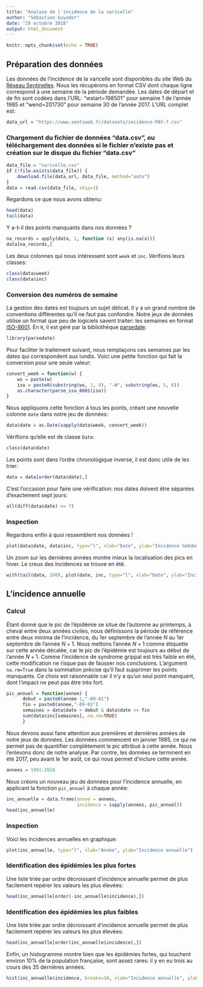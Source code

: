 ```yaml
---
title: "Analyse de l'incidence de la varicelle"
author: "Sébastien Guyader"
date: "29 octobre 2018"
output: html_document
---
```



```r
knitr::opts_chunk$set(echo = TRUE)
```

## Préparation des données

Les données de l'incidence de la varicelle sont disponibles du site Web du [Réseau Sentinelles](http://www.sentiweb.fr/). Nous les récupérons en format CSV dont chaque ligne correspond à une semaine de la période demandée. Les dates de départ et de fin sont codées dans l'URL: "wstart=198501" pour semaine 1 de l'année 1985 et "wend=201730" pour semaine 30 de l'année 2017. L'URL complet est:
```r
data_url = "https://www.sentiweb.fr/datasets/incidence-PAY-7.csv"
```

### Chargement du fichier de données "data.csv", ou téléchargement des données si le fichier n'existe pas et création sur le disque du fichier "data.csv"
```r
data_file = "varicelle.csv"	
if (!file.exists(data_file)) {	
    download.file(data_url, data_file, method="auto")	
}
data = read.csv(data_file, skip=1)
```

Regardons ce que nous avons obtenu:
```r
head(data)
tail(data)
```

Y a-t-il des points manquants dans nos données ?
```r
na_records = apply(data, 1, function (x) any(is.na(x)))
data[na_records,]
```

Les deux colonnes qui nous intéressent sont `week` et `inc`. Vérifions leurs classes:
```r
class(data$week)
class(data$inc)
```

### Conversion des numéros de semaine

La gestion des dates est toujours un sujet délicat. Il y a un grand nombre de conventions différentes qu'il ne faut pas confondre. Notre jeux de données utilise un format que peu de logiciels savent traiter: les semaines en format [ISO-8601](https://en.wikipedia.org/wiki/ISO_8601). En `R`, il est géré par la bibliothèque [parsedate](https://cran.r-project.org/package=parsedate):

```r
library(parsedate)
```

Pour faciliter le traitement suivant, nous remplaçons ces semaines par les dates qui correspondent aux lundis. Voici une petite fonction qui fait la conversion pour une seule valeur:

```r
convert_week = function(w) {
	ws = paste(w)
	iso = paste0(substring(ws, 1, 4), "-W", substring(ws, 5, 6))
	as.character(parse_iso_8601(iso))
}
```

Nous appliquons cette fonction à tous les points, créant une nouvelle colonne `date` dans notre jeu de données:
```r
data$date = as.Date(sapply(data$week, convert_week))
```

Vérifions qu'elle est de classe `Date`:
```r
class(data$date)
```

Les points sont dans l'ordre chronologique inverse, il est donc utile de les trier:
```r
data = data[order(data$date),]
```

C'est l'occasion pour faire une vérification: nos dates doivent être séparées d'exactement sept jours:
```r
all(diff(data$date) == 7)
```

### Inspection

Regardons enfin à quoi ressemblent nos données !
```r
plot(data$date, data$inc, type="l", xlab="Date", ylab="Incidence hebdomadaire")
```

Un zoom sur les dernières années montre mieux la localisation des pics en hiver. Le creux des incidences se trouve en été.
```r
with(tail(data, 200), plot(date, inc, type="l", xlab="Date", ylab="Incidence hebdomadaire"))
```

## L'incidence annuelle

### Calcul

Étant donné que le pic de l'épidémie se situe de l'automne au printemps, à cheval entre deux années civiles, nous définissons la période de référence entre deux minima de l'incidence, du 1er septembre de l'année $N$ au 1er septembre de l'année $N+1$. Nous mettons l'année $N+1$ comme étiquette sur cette année décalée, car le pic de l'épidémie est toujours au début de l'année $N+1$. Comme l'incidence de syndrome grippal est très faible en été, cette modification ne risque pas de fausser nos conclusions. 
L'argument `na.rm=True` dans la sommation précise qu'il faut supprimer les points manquants. Ce choix est raisonnable car il n'y a qu'un seul point manquant, dont l'impact ne peut pas être très fort.
```r
pic_annuel = function(annee) {
      debut = paste0(annee-1,"-09-01")
      fin = paste0(annee,"-09-01")
      semaines = data$date > debut & data$date <= fin
      sum(data$inc[semaines], na.rm=TRUE)
      }
```

Nous devons aussi faire attention aux premières et dernières années de notre jeux de données. Les données commencent en janvier 1985, ce qui ne permet pas de quantifier complètement le pic attribué à cette année. Nous l'enlevons donc de notre analyse. Par contre, les données se terminent en été 2017, peu avant le 1er août, ce qui nous permet d'inclure cette année.
```r
annees = 1991:2018
```

Nous créons un nouveau jeu de données pour l'incidence annuelle, en applicant la fonction `pic_annuel` à chaque année:
```r
inc_annuelle = data.frame(annee = annees,
                          incidence = sapply(annees, pic_annuel))
head(inc_annuelle)
```

### Inspection

Voici les incidences annuelles en graphique:
```r
plot(inc_annuelle, type="l", xlab="Année", ylab="Incidence annuelle")
```

### Identification des épidémies les plus fortes

Une liste triée par ordre décroissant d'incidence annuelle permet de plus facilement repérer les valeurs les plus élevées:
```r
head(inc_annuelle[order(-inc_annuelle$incidence),])
```

### Identification des épidémies les plus faibles

Une liste triée par ordre décroissant d'incidence annuelle permet de plus facilement repérer les valeurs les plus élevées:
```r
head(inc_annuelle[order(inc_annuelle$incidence),])
```

Enfin, un histogramme montre bien que les épidémies fortes, qui touchent environ 10% de la population française, sont assez rares: il y en eu trois au cours des 35 dernières années.
```r
hist(inc_annuelle$incidence, breaks=10, xlab="Incidence annuelle", ylab="Nb d'observations", main="")
```
